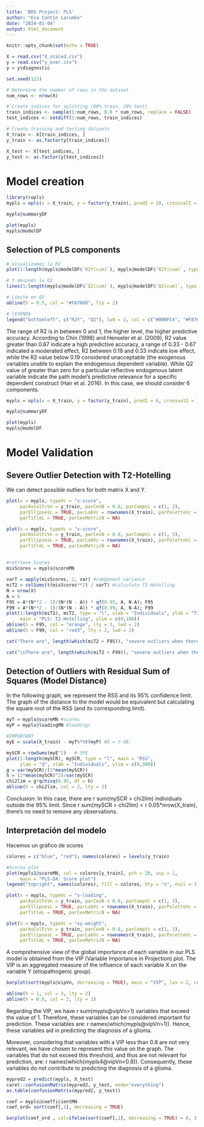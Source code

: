 ```yaml
---
title: 'BDS Project: PLS'
author: "Eva Cantín Larumbe"
date: "2024-01-04"
output: html_document
---
```


```r
knitr::opts_chunk$set(echo = TRUE)
```

```r
X = read.csv("X_scaled.csv")
y = read.csv("y_over.csv")
y = y$diagnostic
```

```r
set.seed(123)

# Determine the number of rows in the dataset
num_rows <- nrow(X)

# Create indices for splitting (80% train, 20% test)
train_indices <- sample(1:num_rows, 0.8 * num_rows, replace = FALSE)
test_indices <- setdiff(1:num_rows, train_indices)

# Create training and testing datasets
X_train <- X[train_indices, ]
y_train <- as.factor(y[train_indices])

X_test <- X[test_indices, ]
y_test <- as.factor(y[test_indices])
```


# Model creation

```r
library(ropls)
mypls = opls(x = X_train, y = factor(y_train), predI = 10, crossvalI = 10, scaleC = "none", fig.pdfC = 'none')

mypls@summaryDF

plot(mypls)
mypls@modelDF
```

## Selection of PLS components

```r
# Visualizamos la R2
plot(1:length(mypls@modelDF$`R2Y(cum)`), mypls@modelDF$`R2Y(cum)`, type = "o", pch = 16, col = "#00BFC4", lwd = 2, xlab = "Components", ylab = "", ylim = c(-0.1,1), main = "PLS-DA model")

# Y después la Q2
lines(1:length(mypls@modelDF$`Q2(cum)`), mypls@modelDF$`Q2(cum)`, type = "o", pch = 16, col = "#F8766D", lwd = 2, ylim=c(-0.1, 1))

# Límite en Q2
abline(h = 0.5, col = "#F8766D", lty = 2)

# lEYENDA
legend("bottomleft", c("R2Y", "Q2"), lwd = 2, col = c("#00BFC4", "#F8766D"), bty = "n")
```

The range of R2 is in between 0 and 1, the higher level, the higher predictive accuracy. According to Chin (1998) and Henseler et al. (2009), R2 value greater than 0.67 indicate a high predictive accuracy, a range of 0.33 - 0.67 indicated a moderated effect, R2 between 0.19 and 0.33 indicate low effect, while the R2 value below 0.19 considered unacceptable (the exogenous variables unable to explain the endogenous dependent variable). While Q2 value of greater than zero for a particular reflective endogenous latent variable indicate the path model’s predictive relevance for a specific dependent construct (Hair et al. 2016). In this case, we should consider 6 components.

```r
mypls = opls(x = X_train, y = factor(y_train), predI = 6, crossvalI = 10, scaleC = "standard", fig.pdfC = 'none')

mypls@summaryDF

plot(mypls)
mypls@modelDF
```

# Model Validation

## Severe Outlier Detection with T2-Hotelling
We can detect possible outliers for both matrix X and Y. 

```r

plot(x = mypls, typeVc = "x-score",
     parAsColFcVn = y_train, parCexN = 0.8, parCompVi = c(1, 2),
     parEllipsesL = TRUE, parLabVc = rownames(X_train), parPaletteVc = NA,
     parTitleL = TRUE, parCexMetricN = NA)

plot(x = mypls, typeVc = "x-score",
     parAsColFcVn = y_train, parCexN = 0.8, parCompVi = c(1, 3),
     parEllipsesL = TRUE, parLabVc = rownames(X_train), parPaletteVc = NA,
     parTitleL = TRUE, parCexMetricN = NA)
```
## 

```r
#retrieve Scores
misScores = mypls@scoreMN

varT = apply(misScores, 2, var) #component variance
miT2 = colSums(t(misScores**2) / varT) #calculate T2-Hotelling
N = nrow(X)
A = 6
F95 = A*(N**2 - 1)/(N*(N - A)) * qf(0.95, A, N-A); F95
F99 = A*(N**2 - 1)/(N*(N - A)) * qf(0.99, A, N-A); F99
plot(1:length(miT2), miT2, type = "l", xlab = "Individuals", ylab = "T2",
     main = "PLS: T2-Hotelling", ylim = c(0,100))
abline(h = F95, col = "orange", lty = 2, lwd = 2)
abline(h = F99, col = "red3", lty = 2, lwd = 2)

cat("There are", length(which(miT2 > F95)), "severe outliers when there should be", nrow(X_train)*0.05)

cat("\nThere are", length(which(miT2 > F99)), "severe outliers when there should be", nrow(X_train)*0.01)

```




## Detection of Outliers with Residual Sum of Squares (Model Distance)

In the following graph, we represent the RSS and its 95% confidence limit. The graph of the distance to the model would be equivalent but calculating the square root of the RSS (and its corresponding limit).

```r
myT = mypls@scoreMN #scores
myP = mypls@loadingMN #loadings

#IMPORTANT
myE = scale(X_train) - myT%*%t(myP) #E = Y-XB. 

mySCR = rowSums(myE^2)   # SPE 
plot(1:length(mySCR), mySCR, type = "l", main = "RSS", 
     ylab = "d", xlab = "Individuals", ylim = c(0,300))
g = var(mySCR)/(2*mean(mySCR))
h = (2*mean(mySCR)^2)/var(mySCR)
chi2lim = g*qchisq(0.95, df = h)
abline(h = chi2lim, col = 2, lty = 2)
```


Conclusion: In this case, there are r sum(mySCR > chi2lim) individuals outside the 95% limit. Since r sum(mySCR > chi2lim) < r 0.05*nrow(X_train), there's no need to remove any observations.


## Interpretación del modelo
Hacemos un gráfico de scores
```r
colores = c("blue", "red"); names(colores) = levels(y_train)

#Scores plot
plot(mypls1@scoreMN, col = colores[y_train], pch = 20, asp = 1,
     main = "PLS-DA: Score plot")
legend("topright", names(colores), fill = colores, bty = "n", ncol = 3)

plot(x = mypls, typeVc = "x-loading",
     parAsColFcVn = y_train, parCexN = 0.8, parCompVi = c(1, 3),
     parEllipsesL = TRUE, parLabVc = rownames(X_train), parPaletteVc = NA,
     parTitleL = TRUE, parCexMetricN = NA)

plot(x = mypls, typeVc = "xy-weight",
     parAsColFcVn = y_train, parCexN = 0.8, parCompVi = c(1, 3),
     parEllipsesL = TRUE, parLabVc = rownames(X_train), parPaletteVc = NA,
     parTitleL = TRUE, parCexMetricN = NA)


```

A comprehensive view of the global importance of each variable in our PLS model is obtained from the VIP (Variable Importance in Projection) plot. The VIP is an aggregated measure of the influence of each variable X on the variable Y (etiopathogenic group).

```r
barplot(sort(mypls@vipVn, decreasing = TRUE), main = "VIP", las = 2, cex.names=0.5) 

abline(h = 1, col = 3, lty = 2) 
abline(h = 0.8, col = 2, lty = 2) 
```



Regarding the VIP, we have r sum(mypls@vipVn>1) variables that exceed the value of 1. Therefore, these variables can be considered important for prediction. These variables are: r names(which(mypls@vipVn>1)). Hence, these variables aid in predicting the diagnosis of a glioma.

Moreover, considering that variables with a VIP less than 0.8 are not very relevant, we have chosen to represent this value on the graph. The variables that do not exceed this threshold, and thus are not relevant for prediction, are: r names(which(mypls4@vipVn<0.8)). Consequently, these variables do not contribute to predicting the diagnosis of a glioma.

```r
mypred2 = predict(mypls, X_test)
caret::confusionMatrix(mypred2, y_test, mode="everything")
as.table(confusionMatrix(mypred2, y_test))
```

```r
coef = mypls@coefficientMN
coef_ord= sort(coef[,1], decreasing = TRUE)

barplot(coef_ord , col=ifelse(sort(coef[,1], decreasing = TRUE) > 0, 3, 2), main='Regression coefficients plot', las=2)
```


